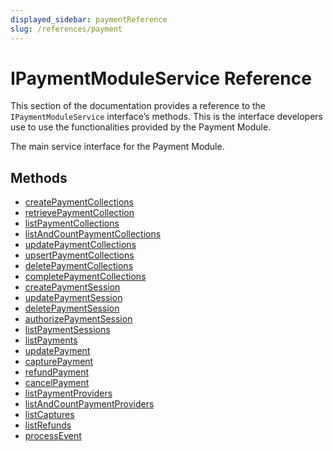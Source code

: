 ```yaml
---
displayed_sidebar: paymentReference
slug: /references/payment
---
```



# IPaymentModuleService Reference

This section of the documentation provides a reference to the `IPaymentModuleService` interface’s methods. This is the interface developers use to use the functionalities provided by the Payment Module.

The main service interface for the Payment Module.

## Methods

- [createPaymentCollections](../IPaymentModuleService/methods/payment.IPaymentModuleService.createPaymentCollections.mdx)
- [retrievePaymentCollection](../IPaymentModuleService/methods/payment.IPaymentModuleService.retrievePaymentCollection.mdx)
- [listPaymentCollections](../IPaymentModuleService/methods/payment.IPaymentModuleService.listPaymentCollections.mdx)
- [listAndCountPaymentCollections](../IPaymentModuleService/methods/payment.IPaymentModuleService.listAndCountPaymentCollections.mdx)
- [updatePaymentCollections](../IPaymentModuleService/methods/payment.IPaymentModuleService.updatePaymentCollections.mdx)
- [upsertPaymentCollections](../IPaymentModuleService/methods/payment.IPaymentModuleService.upsertPaymentCollections.mdx)
- [deletePaymentCollections](../IPaymentModuleService/methods/payment.IPaymentModuleService.deletePaymentCollections.mdx)
- [completePaymentCollections](../IPaymentModuleService/methods/payment.IPaymentModuleService.completePaymentCollections.mdx)
- [createPaymentSession](../IPaymentModuleService/methods/payment.IPaymentModuleService.createPaymentSession.mdx)
- [updatePaymentSession](../IPaymentModuleService/methods/payment.IPaymentModuleService.updatePaymentSession.mdx)
- [deletePaymentSession](../IPaymentModuleService/methods/payment.IPaymentModuleService.deletePaymentSession.mdx)
- [authorizePaymentSession](../IPaymentModuleService/methods/payment.IPaymentModuleService.authorizePaymentSession.mdx)
- [listPaymentSessions](../IPaymentModuleService/methods/payment.IPaymentModuleService.listPaymentSessions.mdx)
- [listPayments](../IPaymentModuleService/methods/payment.IPaymentModuleService.listPayments.mdx)
- [updatePayment](../IPaymentModuleService/methods/payment.IPaymentModuleService.updatePayment.mdx)
- [capturePayment](../IPaymentModuleService/methods/payment.IPaymentModuleService.capturePayment.mdx)
- [refundPayment](../IPaymentModuleService/methods/payment.IPaymentModuleService.refundPayment.mdx)
- [cancelPayment](../IPaymentModuleService/methods/payment.IPaymentModuleService.cancelPayment.mdx)
- [listPaymentProviders](../IPaymentModuleService/methods/payment.IPaymentModuleService.listPaymentProviders.mdx)
- [listAndCountPaymentProviders](../IPaymentModuleService/methods/payment.IPaymentModuleService.listAndCountPaymentProviders.mdx)
- [listCaptures](../IPaymentModuleService/methods/payment.IPaymentModuleService.listCaptures.mdx)
- [listRefunds](../IPaymentModuleService/methods/payment.IPaymentModuleService.listRefunds.mdx)
- [processEvent](../IPaymentModuleService/methods/payment.IPaymentModuleService.processEvent.mdx)
